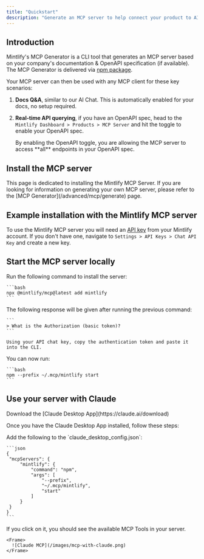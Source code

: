 ```yaml
---
title: "Quickstart"
description: "Generate an MCP server to help connect your product to AI apps"
---
```


## Introduction

Mintlify's MCP Generator is a CLI tool that generates an MCP server based on your company's documentation & OpenAPI specification (if available). The MCP Generator is delivered via [npm package](https://www.npmjs.com/package/@mintlify/mcp).

Your MCP server can then be used with any MCP client for these key scenarios:

1. **Docs Q&A**, similar to our AI Chat. This is automatically enabled for your docs, no setup required.
2. **Real-time API querying**, if you have an OpenAPI spec, head to the `Mintlify Dashboard > Products > MCP Server` and hit the toggle to enable your OpenAPI spec.

   <Note>
     By enabling the OpenAPI toggle, you are allowing the MCP server to access
     **all** endpoints in your OpenAPI spec.
   </Note>

## Install the MCP server

<Tip>
  This page is dedicated to installing the Mintlify MCP Server. If you are looking for information on generating your own MCP server, please refer to the [MCP Generator](/advanced/mcp/generate) page.
</Tip>

## Example installation with the Mintlify MCP server

To use the Mintlify MCP server you will need an [API key](https://mintlify.com/docs/api-reference/introduction#authentication) from your Mintlify account. If you don't have one, navigate to `Settings > API Keys > Chat API Key` and create a new key.

## Start the MCP server locally

<Steps>
  <Step title="Install the server through the CLI">
    Run the following command to install the server:

    ```bash
    npx @mintlify/mcp@latest add mintlify
    ```
  </Step>
  <Step title="Add the authentication token">
    The following response will be given after running the previous command:

    ```
    > What is the Authorization (basic token)?
    ```

    Using your API chat key, copy the authentication token and paste it into the CLI.
  </Step>
  <Step title="Start your MCP server">
    You can now run:

    ```bash
    npm --prefix ~/.mcp/mintlify start
    ```
  </Step>
</Steps>

## Use your server with Claude

<Note>
  Download the [Claude Desktop App](https://claude.ai/download)
</Note>

Once you have the Claude Desktop App installed, follow these steps:

<Steps>
  <Step title="Navigate to the Settings > Developer">
    
  </Step>
  <Step title="Click on Edit Config">
    Add the following to the `claude_desktop_config.json`:

    ```json
    {
     "mcpServers": {
         "mintlify": {
             "command": "npm",
             "args": [
                 "--prefix",
                 "~/.mcp/mintlify",
                 "start"
             ]
         }
     }
    }
    ```
  </Step>
  <Step title="If you see the hammer icon, you're all set!">
    If you click on it, you should see the available MCP Tools in your server.

    <Frame>
      ![Claude MCP](/images/mcp-with-claude.png)
    </Frame>
  </Step>
</Steps>
